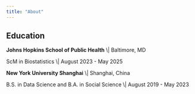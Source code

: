 ```yaml
---
title: "About"
---
```


## **Education**

**Johns Hopkins School of Public Health** \\\| Baltimore, MD

ScM in Biostatistics \\\| August 2023 - May 2025

**New York University Shanghai** \\\| Shanghai, China

B.S. in Data Science and B.A. in Social Science \\\| August 2019 - May 2023

